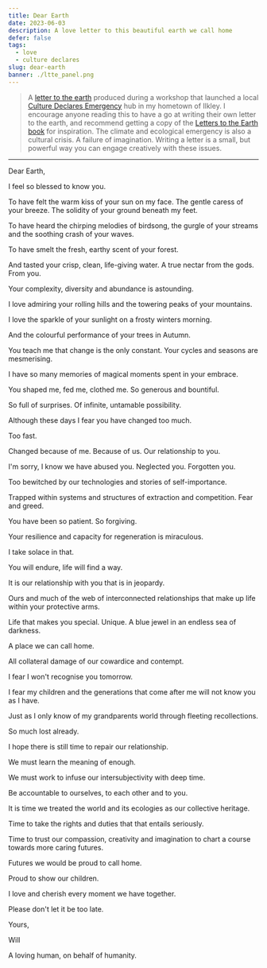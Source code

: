 ```yaml
---
title: Dear Earth
date: 2023-06-03
description: A love letter to this beautiful earth we call home
defer: false
tags:
  - love
  - culture declares
slug: dear-earth
banner: ./ltte_panel.png
---
```


> A [letter to the earth](https://www.letterstotheearth.com/) produced during a workshop that launched a local [Culture Declares Emergency](https://www.culturedeclares.org/cde-ilkley/) hub in my hometown of Ilkley. I encourage anyone reading this to have a go at writing their own letter to the earth, and recommend getting a copy of the [Letters to the Earth book](https://www.letterstotheearth.com/book) for inspiration. The climate and ecological emergency is also a cultural crisis. A failure of imagination. Writing a letter is a small, but powerful way you can engage creatively with these issues. 

<hr/> 

Dear Earth,

I feel so blessed to know you.

To have felt the warm kiss of your sun on my face. The gentle caress of your breeze. The solidity of your ground beneath my feet.

To have heard the chirping melodies of birdsong, the gurgle of your streams and the soothing crash of your waves.

To have smelt the fresh, earthy scent of your forest.

And tasted your crisp, clean, life-giving water. A true nectar from the gods. From you.

Your complexity, diversity and abundance is astounding.

I love admiring your rolling hills and the towering peaks of your mountains.

I love the sparkle of your sunlight on a frosty winters morning.

And the colourful performance of your trees in Autumn.

You teach me that change is the only constant. Your cycles and seasons are mesmerising.

I have so many memories of magical moments spent in your embrace.

You shaped me, fed me, clothed me. So generous and bountiful.

So full of surprises. Of infinite, untamable possibility.

Although these days I fear you have changed too much.

Too fast.

Changed because of me. Because of us. Our relationship to you.

I'm sorry, I know we have abused you. Neglected you. Forgotten you.

Too bewitched by our technologies and stories of self-importance.

Trapped within systems and structures of extraction and competition. Fear and greed.

You have been so patient. So forgiving.

Your resilience and capacity for regeneration is miraculous.

I take solace in that.

You will endure, life will find a way.

It is our relationship with you that is in jeopardy.

Ours and much of the web of interconnected relationships that make up life within your protective arms. 

Life that makes you special. Unique. A blue jewel in an endless sea of darkness.

A place we can call home.

All collateral damage of our cowardice and contempt.

I fear I won't recognise you tomorrow.

I fear my children and the generations that come after me will not know you as I have. 

Just as I only know of my grandparents world through fleeting recollections.

So much lost already.

I hope there is still time to repair our relationship.

We must learn the meaning of enough.

We must work to infuse our intersubjectivity with deep time.

Be accountable to ourselves, to each other and to you.

It is time we treated the world and its ecologies as our collective heritage.

Time to take the rights and duties that that entails seriously.

Time to trust our compassion, creativity and imagination to chart a course towards more caring futures.

Futures we would be proud to call home.

Proud to show our children.

I love and cherish every moment we have together.

Please don't let it be too late.

Yours,

Will

A loving human, on behalf of humanity.
